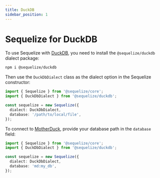 ```yaml
---
title: DuckDB
sidebar_position: 1
---
```


# Sequelize for DuckDB

To use Sequelize with [DuckDB](https://duckdb.org/docs/), you need to install the `@sequelize/duckdb` dialect package:

```bash npm2yarn
npm i @sequelize/duckdb
```

Then use the `DuckDbDialect` class as the dialect option in the Sequelize constructor:

```ts
import { Sequelize } from '@sequelize/core';
import { DuckDbDialect } from '@sequelize/duckdb';

const sequelize = new Sequelize({
  dialect: DuckDbDialect,
  database: '/path/to/local/file',
});
```

To connect to [MotherDuck](https://motherduck.com/docs/getting-started/), provide your database path in the `database` field:

```ts
import { Sequelize } from '@sequelize/core';
import { DuckDbDialect } from '@sequelize/duckdb';

const sequelize = new Sequelize({
  dialect: DuckDbDialect,
  database: 'md:my_db',
});
```
